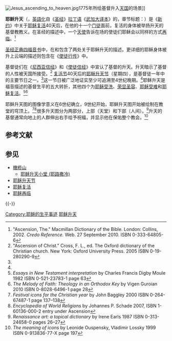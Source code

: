 [[File:Jesus_ascending_to_heaven.jpg|thumb]]1775年所绘基督升入[[天国|天国]]的场景]]
{{耶稣}}

'''耶稣升天'''（{{lang-en|Ascension of Jesus}}，[[英語化|英語化]]自《[[圣经|圣经]]》[[拉丁语|拉丁语]]《[[武加大译本|武加大译本]]》的{{Bible|使徒行传|1|9-11}}，章节标题：{{lang|la|Ascensio Iesu}}）是《[[新约圣经|新约]]》中关于[[耶稣复活|耶稣复活]]40天后，在他的十一个[[门徒_(基督教)|门徒]]面前，复活的身体被举扬升天的基督教教义。在圣经的描述中，一个[[天使|天使]]告诉在场的使徒们耶稣会以同样的方式[[耶稣再临|再临]]。<ref>"Ascension, The." Macmillan Dictionary of the Bible. London: Collins, 2002. ''Credo Reference.'' Web. 27 September 2010. ISBN 0-333-64805-6</ref>

[[圣经正典|圣经正典]][[四福音书|四福音书]]中，在{{Bible|路加福音|24|50-53}}和{{Bible|马可福音|16|19}}包含了两处关于耶稣升天的描述。更详细的耶稣身体被升上云端的描述则包含在《[[使徒行传|使徒行传]]》中。

基督徒们在《[[尼西亚信经|尼西亚信经]]》和《[[使徒信经|使徒信经]]》中宣认了基督的升天。升天暗示了基督的人性被天国所接受。<ref name="ODCC self">"Ascension of Christ." Cross, F. L., ed. The Oxford dictionary of the Christian church. New York: Oxford University Press. 2005 ISBN 0-19-280290-9</ref> [[复活节|复活节]]40天后的[[耶稣升天节|耶稣升天节]]（星期四），是基督徒一年中的主要节日之一。<ref name="ODCC self"/>这一节日被广泛地证实至少可追溯至4世纪晚期。<ref name="ODCC self"/>耶稣升天是福音描述的基督生平的五大转折，其他四个为[[耶稣受洗|耶稣受洗]]、[[荣显圣容|荣显圣容]]、[[耶稣受难|耶稣受难]]和[[耶稣复活|耶稣复活]]。<ref name="digby">''Essays in New Testament interpretation'' by Charles Francis Digby Moule 1982 ISBN 0-521-23783-1 page 63</ref><ref>''The Melody of Faith: Theology in an Orthodox Key'' by Vigen Guroian 2010 ISBN 0-8028-6496-1 page 28</ref>

耶稣升天图的图像学意义在6世纪确立，9世纪开始，耶稣升天图开始被绘制在教堂的穹顶上。<ref name="Baggley">''Festival icons for the Christian year'' by John Baggley 2000 ISBN 0-264-67487-1 page 137–138</ref><ref name="Schade">''Encyclopedia of World Religions'' by Johannes P. Schade 2007, ISBN 1-60136-000-2 entry under Ascension</ref>很多升天图分为两部分，上部（天堂）和下部（人间）。<ref name="Earls">''Renaissance art: a topical dictionary'' by Irene Earls 1987 ISBN 0-313-24658-0 pages 26–27</ref>升天的基督通常向地上的人群伸出右手给予祝福，并显示他在保佑整个教会。<ref name="Leonide">''The meaning of icons'' by Leonide Ouspensky, Vladimir Lossky 1999 ISBN 0-913836-77-X page 197</ref>

== 参考文献 ==
{{Reflist}}

== 参见 ==
{{Portal|基督教}}
* [[橄榄山|橄榄山]]
** [[耶稣升天小堂_(耶路撒冷)|耶稣升天小堂 (耶路撒冷)]]
* [[耶稣升天节|耶稣升天节]]
* [[耶稣复活|耶稣复活]]
* [[耶稣再临|耶稣再临]]

{{-}}
{{基督}}
{{基督教页脚}}

{{Authority control}}

[[Category:耶稣的生平事迹|Category:耶稣的生平事迹]]
[[Category:耶稣升天|]]